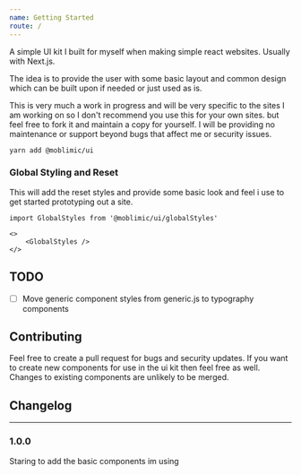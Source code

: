 ```yaml
---
name: Getting Started
route: /
---
```


A simple UI kit I built for myself when making simple react websites. Usually with Next.js.

The idea is to provide the user with some basic layout and common design which can be built upon if needed or just used as is.

This is very much a work in progress and will be very specific to the sites I am working on so I don't recommend you use this for your own sites. but feel free to fork it and maintain a copy for yourself.
I will be providing no maintenance or support beyond bugs that affect me or security issues.

```
yarn add @moblimic/ui
```

### Global Styling and Reset
This will add the reset styles and provide some basic look and feel i use to get started prototyping out a site.

```
import GlobalStyles from '@moblimic/ui/globalStyles'

<>
    <GlobalStyles />
</>
```

## TODO
 - [ ] Move generic component styles from generic.js to typography components

## Contributing

Feel free to create a pull request for bugs and security updates. If you want to create new components for use in the ui kit then feel free as well. Changes to existing components are unlikely to be merged.

## Changelog

---
### 1.0.0

Staring to add the basic components im using
